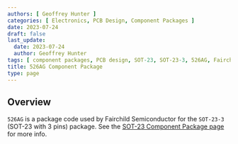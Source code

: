 ```yaml
---
authors: [ Geoffrey Hunter ]
categories: [ Electronics, PCB Design, Component Packages ]
date: 2023-07-24
draft: false
last_update:
  date: 2023-07-24
  author: Geoffrey Hunter
tags: [ component packages, PCB design, SOT-23, SOT-23-3, 526AG, Fairchild Semiconductor ]
title: 526AG Component Package
type: page
---
```


## Overview

`526AG` is a package code used by Fairchild Semiconductor for the `SOT-23-3` (SOT-23 with 3 pins) package. See the [SOT-23 Component Package page](/pcb-design/component-packages/sot-23-component-package/) for more info.
